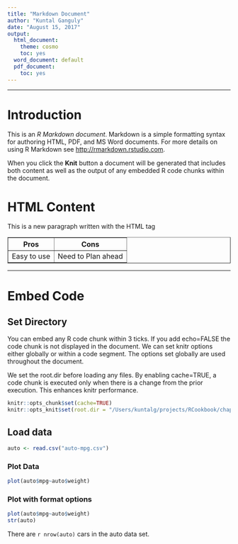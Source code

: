 ```yaml
---
title: "Markdown Document"
author: "Kuntal Ganguly"
date: "August 15, 2017"
output:
  html_document:
    theme: cosmo
    toc: yes
  word_document: default
  pdf_document:
    toc: yes
---
```

* * *
# Introduction
This is an *R Markdown document*. Markdown is a simple formatting syntax for authoring HTML, PDF, and MS Word documents. For more details on using R Markdown see <http://rmarkdown.rstudio.com>.

When you click the **Knit** button a document will be generated that includes both content as well as the output of any embedded R code chunks within the document. 

# HTML Content
<p> This is a new paragraph written with the HTML tag 
<table border=1> 
<th> Pros </th>

<th> Cons </td>
<tr>
<td>Easy to use</td>
<td>Need to Plan ahead </td>
<tr> 
</table>
<hr/>

# Embed Code
## Set Directory
You can embed any R code chunk within 3 ticks. If you add echo=FALSE the code chunk is not displayed in the document. We can set knitr options either globally or within a code segment. The options set globally are used throughout the document. 

We set the root.dir before loading any files. By enabling cache=TRUE, a code chunk is executed only when there is a change from the prior execution. This enhances knitr performance.

```r
knitr::opts_chunk$set(cache=TRUE)
knitr::opts_knit$set(root.dir = "/Users/kuntalg/projects/RCookbook/chapter8/") 
```

## Load data

```r
auto <- read.csv("auto-mpg.csv")
```

<test_link>

### Plot Data
```r
plot(auto$mpg~auto$weight)
```

### Plot with format options
```r
plot(auto$mpg~auto$weight)
str(auto)
```
There are `r nrow(auto)` cars in the auto data set. 